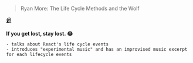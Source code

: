 
> Ryan More: The Life Cycle Methods and the Wolf

[📹](https://youtu.be/o4XxQl-1JJU?t=12m20s)

**If you get lost, stay lost. 😂**

```notes
- talks about React's life cycle events
- introduces "experimental music" and has an improvised music excerpt for each lifecycle events
```
